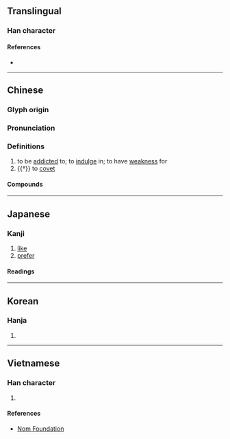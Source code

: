 {{character info/new}}
==Translingual==

===Han character===
{{Han char|rn=30|rad=口|as=10|sn=13|four=64061|canj=RJPA|ids=⿰口耆}}

====References====
* {{Han ref|kx=0203.060|dkj=04089|dj=0425.250|hdz=10664.160|uh=55DC|ud=21980|bh=B6DD|bd=46813}}

----

==Chinese==
{{zh-forms}}

===Glyph origin===
{{Han etym}}

===Pronunciation===
{{zh-pron
|m=shì
|c=si3
|mn=ml:sī
|mc=y
|oc=y
|cat=v
}}

===Definitions===
{{zh-hanzi}}

# to be [[addicted]] to; to [[indulge]] in; to have [[weakness]] for
# {{†}} to [[covet]]

====Compounds====
{{zh-der|嗜之如命|嗜好|嗜慾|嗜殺成性|嗜痂之癖|嗜痂成癖|嗜睡症|嗜酒|癖嗜|酷嗜|嗜血}}

----

==Japanese==

===Kanji===
{{ja-kanji|grade=|rs=口10}}

# [[like]]
# [[prefer]]

====Readings====
{{ja-readings
|goon=じ
|kanon=し
|kun=たしな-む
}}

----

==Korean==

===Hanja===
{{ko-hanja|hangeul=기|rv=gi|mr=ki}}

# {{rfdef|ko|sort=口10}}

----

==Vietnamese==

===Han character===
{{vi-hantu|[[thị]]|rs=口10}}

# {{rfdef|vi|sort=口10}}

====References====
* [http://nomfoundation.org/common/nom_details.php?codepoint=55dc Nom Foundation]
